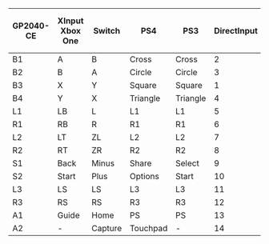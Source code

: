 | GP2040-CE | XInput <br/> Xbox One | Switch  | PS4      | PS3      | DirectInput | Arcade | RP2040 Advanced Breakout Board |
| --------- | --------------------- | ------- | -------- | -------- | ----------- | ------ | ------------------------------ |
| B1        | A                     | B       | Cross    | Cross    | 2           | K1     | K1                             |
| B2        | B                     | A       | Circle   | Circle   | 3           | K2     | K2                             |
| B3        | X                     | Y       | Square   | Square   | 1           | P1     | P1                             |
| B4        | Y                     | X       | Triangle | Triangle | 4           | P2     | P2                             |
| L1        | LB                    | L       | L1       | L1       | 5           | P4     | P4                             |
| R1        | RB                    | R       | R1       | R1       | 6           | P3     | P3                             |
| L2        | LT                    | ZL      | L2       | L2       | 7           | K4     | K4                             |
| R2        | RT                    | ZR      | R2       | R2       | 8           | K3     | K3                             |
| S1        | Back                  | Minus   | Share    | Select   | 9           | Coin   | S1                             |
| S2        | Start                 | Plus    | Options  | Start    | 10          | Start  | S2                             |
| L3        | LS                    | LS      | L3       | L3       | 11          | LS     | L3                             |
| R3        | RS                    | RS      | R3       | R3       | 12          | RS     | R3                             |
| A1        | Guide                 | Home    | PS       | PS       | 13          | Home   | A1                             |
| A2        | -                     | Capture | Touchpad | -        | 14          | -      | A2                             |

